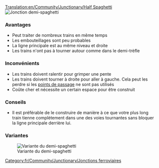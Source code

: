 [[Translation:en/Community/Junctionary/Half Spaghetti]]
{{fr/Community/Junctionary/Menu de Croisements}}
[[File:en/Community/Junctionary/3way halfspaghetti.png|frame|none|Jonction demi-spaghetti]]

===Avantages===
*Peut traiter de nombreux trains en même temps
*Les embouteillages sont peu probables
*La ligne principale est au même niveau et droite
*Les trains n'ont pas à tourner autour comme dans le demi-trèfle

===Inconvénients===
*Les trains doivent ralentir pour grimper une pente
*Les trains doivent tourner à droite pour aller à gauche. Cela peut les perdre si les [[fr/Manual/Points de contrôle|points de passage]] ne sont pas utilisés
*Coûte cher et nécessite un certain espace pour être construit

===Conseils===
*Il est préférable de le construire de manière à ce que votre plus long train tienne complètement dans une des voies tournantes sans bloquer la ligne principale derrière lui.

[[Category:fr/Community/Junctionary/Jonctions ferroviaires]]

===Variantes===

[[File:en/Community/Junctionary/Half spaghetti.jpeg|frame|none|Variante du demi-spaghetti]]